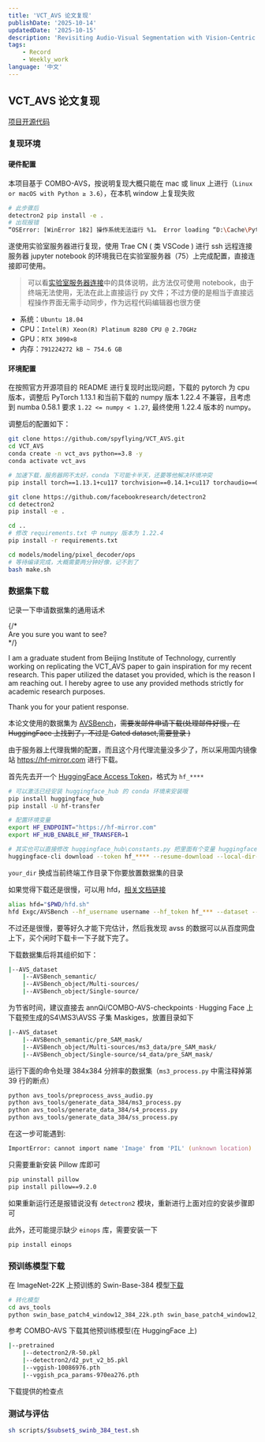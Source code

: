 ```yaml
---
title: 'VCT_AVS 论文复现'
publishDate: '2025-10-14'
updatedDate: '2025-10-15'
description: 'Revisiting Audio-Visual Segmentation with Vision-Centric Transformer——论文复现'
tags:
    - Record
    - Weekly_work
language: '中文'
---
```


## VCT_AVS 论文复现

[项目开源代码](https://github.com/spyflying/VCT_AVS)

### 复现环境

#### 硬件配置

本项目基于 COMBO-AVS，按说明复现大概只能在 mac 或 linux 上进行（`Linux or macOS with Python ≥ 3.6`），在本机 window 上复现失败

```bash
# 此步骤后
detectron2 pip install -e .
# 出现报错
“OSError: [WinError 182] 操作系统无法运行 %1。 Error loading “D:\Cache\PythonLib\envs\vct_avs\lib\site-packages\torch\lib\shm.dll” or one of its dependencies.”
```

遂使用实验室服务器进行复现，使用 Trae CN ( 类 VSCode ) 进行 ssh 远程连接服务器 jupyter notebook 的环境我已在实验室服务器（75）上完成配置，直接连接即可使用。

> 可以看[实验室服务器连接](../remote.md)中的具体说明，此方法仅可使用 notebook，由于终端无法使用，无法在此上直接运行 py 文件；不过方便的是相当于直接远程操作界面无需手动同步，作为远程代码编辑器也很方便

- 系统：`Ubuntu 18.04`
- CPU：`Intel(R) Xeon(R) Platinum 8280 CPU @ 2.70GHz`
- GPU：`RTX 3090×8`
- 内存：`791224272 kB ~ 754.6 GB`

#### 环境配置

在按照官方开源项目的 README 进行复现时出现问题，下载的 pytorch 为 cpu 版本，调整后 PyTorch 1.13.1 和当前下载的 numpy 版本 1.22.4 不兼容，且考虑到 numba 0.58.1 要求 `1.22 <= numpy < 1.27`, 最终使用 1.22.4 版本的 numpy。

调整后的配置如下：

```zsh
git clone https://github.com/spyflying/VCT_AVS.git
cd VCT_AVS
conda create -n vct_avs python==3.8 -y
conda activate vct_avs

# 加速下载，服务器网不太好，conda 下可能卡半天，还要等他解决环境冲突
pip install torch==1.13.1+cu117 torchvision==0.14.1+cu117 torchaudio==0.13.1 -i https://pypi.tuna.tsinghua.edu.cn/simple/ --extra-index-url https://download.pytorch.org/whl/cu117 

git clone https://github.com/facebookresearch/detectron2
cd detectron2
pip install -e .

cd ..
# 修改 requirements.txt 中 numpy 版本为 1.22.4
pip install -r requirements.txt

cd models/modeling/pixel_decoder/ops
# 等待编译完成，大概需要两分钟好像，记不到了
bash make.sh
```


### 数据集下载

记录一下申请数据集的通用话术


<Collapse title='点击查看'>
    {/* <div slot='before' class='mt-2'>Are you sure you want to see?</div> */}
    <p>I am a graduate student from Beijing Institute of Technology, currently working on replicating the VCT_AVS paper to gain inspiration for my recent research. This paper utilized the dataset you provided, which is the reason I am reaching out. I hereby agree to use any provided methods strictly for academic research purposes.</p>
    <p>Thank you for your patient response.</p>
</Collapse>

本论文使用的数据集为 [AVSBench](https://github.com/OpenNLPLab/AVSBench)，~~需要发邮件申请下载(处理邮件好慢，在 HuggingFace 上找到了，不过是 Gated dataset,需要登录 )~~

由于服务器上代理我懒的配置，而且这个月代理流量没多少了，所以采用国内镜像站 https://hf-mirror.com 进行下载。

首先先去开一个 [HuggingFace Access Token](https://huggingface.co/settings/tokens)，格式为 `hf_****`

```zsh
# 可以激活已经安装 huggingface_hub 的 conda 环境来安装哦
pip install huggingface_hub
pip install -U hf-transfer

# 配置环境变量
export HF_ENDPOINT="https://hf-mirror.com"
export HF_HUB_ENABLE_HF_TRANSFER=1

# 其实也可以直接修改 huggingface_hub\constants.py 把里面有个变量 huggingface.co 直接换成 https://hf-mirror.com
huggingface-cli download --token hf_**** --resume-download --local-dir-use-symlinks False Exgc/AVSBench --local-dir your_dir --repo-type dataset
```

`your_dir` 换成当前终端工作目录下你要放置数据集的目录

如果觉得下载还是很慢，可以用 hfd，[相关文档链接](https://gist.github.com/padeoe/697678ab8e528b85a2a7bddafea1fa4f#file-hfd-sh)

```zsh
alias hfd="$PWD/hfd.sh"
hfd Exgc/AVSBench --hf_username username --hf_token hf_*** --dataset --local-dir your_dir
```

不过还是很慢，要等好久才能下完估计，然后我发现 avss 的数据可以从百度网盘上下，买个闲时下载卡一下子就下完了。

下载数据集后将其组织如下：

```bash
|--AVS_dataset
    |--AVSBench_semantic/
    |--AVSBench_object/Multi-sources/
    |--AVSBench_object/Single-source/
```

为节省时间，建议直接去 annQi/COMBO-AVS-checkpoints · Hugging Face 上下载预生成的S4\MS3\AVSS 子集 Maskiges，放置目录如下

```bash
|--AVS_dataset
    |--AVSBench_semantic/pre_SAM_mask/
    |--AVSBench_object/Multi-sources/ms3_data/pre_SAM_mask/
    |--AVSBench_object/Single-source/s4_data/pre_SAM_mask/
```

运行下面的命令处理 384x384 分辨率的数据集（`ms3_process.py` 中需注释掉第 39 行的断点）

```zsh
python avs_tools/preprocess_avss_audio.py
python avs_tools/generate_data_384/ms3_process.py
python avs_tools/generate_data_384/s4_process.py
python avs_tools/generate_data_384/ss_process.py
```

在这一步可能遇到:
```zsh
ImportError: cannot import name 'Image' from 'PIL' (unknown location)
```

只需要重新安装 Pillow 库即可
```zsh
pip uninstall pillow
pip install pillow==9.2.0
```

如果重新运行还是报错说没有 `detectron2` 模块，重新进行上面对应的安装步骤即可

此外，还可能提示缺少 `einops` 库，需要安装一下
```zsh
pip install einops
```

### 预训练模型下载

在 ImageNet-22K 上预训练的 Swin-Base-384 模型[下载](https://github.com/SwinTransformer/storage/releases/download/v1.0.0/swin_base_patch4_window12_384_22k.pth)

```zsh
# 转化模型
cd avs_tools
python swin_base_patch4_window12_384_22k.pth swin_base_patch4_window12_384_22k.pkl
```

参考 COMBO-AVS 下载其他预训练模型(在 HuggingFace 上)

``` bash
|--pretrained
    |--detectron2/R-50.pkl
    |--detectron2/d2_pvt_v2_b5.pkl
    |--vggish-10086976.pth
    |--vggish_pca_params-970ea276.pth
```

下载提供的检查点





### 测试与评估

```zsh
sh scripts/$subset$_swinb_384_test.sh
```








